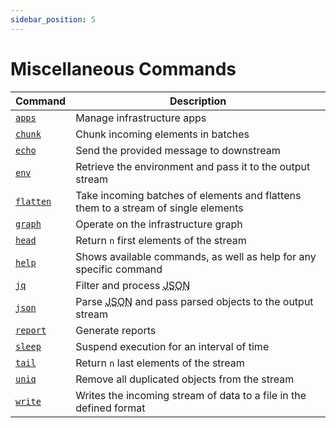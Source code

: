 ```yaml
---
sidebar_position: 5
---
```


# Miscellaneous Commands

| Command                        | Description                                                                                             |
| ------------------------------ | ------------------------------------------------------------------------------------------------------- |
| [`apps`](./apps/index.mdx)     | Manage infrastructure apps                                                                              |
| [`chunk`](./chunk.mdx)         | Chunk incoming elements in batches                                                                      |
| [`echo`](./echo.mdx)           | Send the provided message to downstream                                                                 |
| [`env`](./env.mdx)             | Retrieve the environment and pass it to the output stream                                               |
| [`flatten`](./flatten.mdx)     | Take incoming batches of elements and flattens them to a stream of single elements                      |
| [`graph`](./graph/index.mdx)   | Operate on the infrastructure graph                                                                     |
| [`head`](./head.mdx)           | Return `n` first elements of the stream                                                                 |
| [`help`](./help.mdx)           | Shows available commands, as well as help for any specific command                                      |
| [`jq`](./jq.mdx)               | Filter and process <abbr title="JavaScript Object Notation">JSON</abbr>                                 |
| [`json`](./json.mdx)           | Parse <abbr title="JavaScript Object Notation">JSON</abbr> and pass parsed objects to the output stream |
| [`report`](./report/index.mdx) | Generate reports                                                                                        |
| [`sleep`](./sleep.mdx)         | Suspend execution for an interval of time                                                               |
| [`tail`](./tail.mdx)           | Return `n` last elements of the stream                                                                  |
| [`uniq`](./uniq.mdx)           | Remove all duplicated objects from the stream                                                           |
| [`write`](./write.mdx)         | Writes the incoming stream of data to a file in the defined format                                      |
